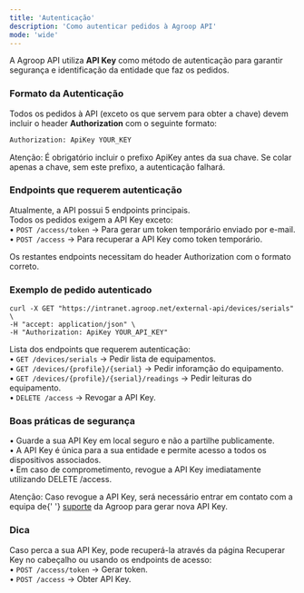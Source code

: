 ```yaml
---
title: 'Autenticação'
description: 'Como autenticar pedidos à Agroop API'
mode: 'wide'
---
```


A Agroop API utiliza **API Key** como método de autenticação para garantir segurança e identificação da entidade que faz os pedidos.

### Formato da Autenticação

Todos os pedidos à API (exceto os que servem para obter a chave) devem incluir o header **Authorization** com o seguinte formato:

```bash
Authorization: ApiKey YOUR_KEY
```

<Warning>
  Atenção: É obrigatório incluir o prefixo ApiKey antes da sua chave. Se colar apenas a chave, sem este prefixo, a
  autenticação falhará.
</Warning>

### Endpoints que requerem autenticação

Atualmente, a API possui 5 endpoints principais.  
Todos os pedidos exigem a API Key exceto:  
• `POST /access/token` → Para gerar um token temporário enviado por e-mail.  
• `POST /access` → Para recuperar a API Key como token temporário.

Os restantes endpoints necessitam do header Authorization com o formato correto.

### Exemplo de pedido autenticado

```cURL request
curl -X GET "https://intranet.agroop.net/external-api/devices/serials" \
-H "accept: application/json" \
-H "Authorization: ApiKey YOUR_API_KEY"
```

Lista dos endpoints que requerem autenticação:  
• `GET /devices/serials` → Pedir lista de equipamentos.  
• `GET /devices/{profile}/{serial}` → Pedir inforamção do equipamento.  
• `GET /devices/{profile}/{serial}/readings` → Pedir leituras do equipamento.  
• `DELETE /access` → Revogar a API Key.

### Boas práticas de segurança

• Guarde a sua API Key em local seguro e não a partilhe publicamente.  
• A API Key é única para a sua entidade e permite acesso a todos os dispositivos associados.  
• Em caso de comprometimento, revogue a API Key imediatamente utilizando DELETE /access.

<Warning>
  Atenção: Caso revogue a API Key, será necessário entrar em contato com a equipa de{' '}
  <a href="mailto:support@agroop.net">suporte</a> da Agroop para gerar nova API Key.
</Warning>

### Dica

Caso perca a sua API Key, pode recuperá-la através da página Recuperar Key no cabeçalho ou usando os endpoints de acesso:  
• `POST /access/token` → Gerar token.  
• `POST /access` → Obter API Key.
